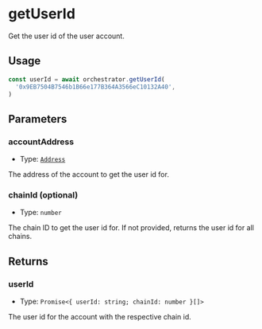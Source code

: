 # getUserId

Get the user id of the user account.

## Usage

```typescript copy
const userId = await orchestrator.getUserId(
  '0x9EB7504B7546b1B66e177B364A3566eC10132A40',
)
```

## Parameters

### accountAddress

- Type: [`Address`](https://viem.sh/docs/glossary/types#address)

The address of the account to get the user id for.

### chainId (optional)

- Type: `number`

The chain ID to get the user id for. If not provided, returns the user id for all chains.

## Returns

### userId

- Type: `Promise<{ userId: string; chainId: number }[]>`

The user id for the account with the respective chain id.
